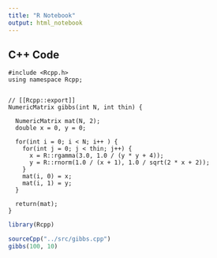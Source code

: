 ```yaml
---
title: "R Notebook"
output: html_notebook
---
```


## C++ Code

    #include <Rcpp.h>
    using namespace Rcpp;
    
    
    // [[Rcpp::export]]
    NumericMatrix gibbs(int N, int thin) {
      
      NumericMatrix mat(N, 2);
      double x = 0, y = 0;
      
      for(int i = 0; i < N; i++ ) {
        for(int j = 0; j < thin; j++) {
          x = R::rgamma(3.0, 1.0 / (y * y + 4));
          y = R::rnorm(1.0 / (x + 1), 1.0 / sqrt(2 * x + 2));
        }
        mat(i, 0) = x;
        mat(i, 1) = y;
      }
      
      return(mat);
    }


```r
library(Rcpp)

sourceCpp("../src/gibbs.cpp")
gibbs(100, 10)
```

